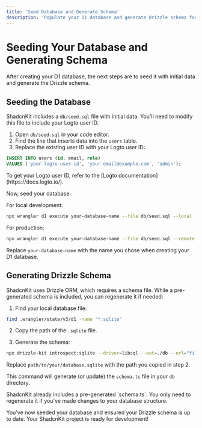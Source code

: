 ```yaml
---
title: 'Seed Database and Generate Schema'
description: 'Populate your D1 database and generate Drizzle schema for ShadcnKit'
---
```


# Seeding Your Database and Generating Schema

After creating your D1 database, the next steps are to seed it with initial data and generate the Drizzle schema.

## Seeding the Database

ShadcnKit includes a `db/seed.sql` file with initial data. You'll need to modify this file to include your Logto user ID.

1. Open `db/seed.sql` in your code editor.
2. Find the line that inserts data into the `users` table.
3. Replace the existing user ID with your Logto user ID:

```sql
INSERT INTO users (id, email, role)
VALUES ('your-logto-user-id', 'your-email@example.com', 'admin');
```

<Tip>
  To get your Logto user ID, refer to the [Logto documentation](https://docs.logto.io/).
</Tip>

Now, seed your database:

For local development:

```bash
npx wrangler d1 execute your-database-name --file db/seed.sql --local
```

For production:

```bash
npx wrangler d1 execute your-database-name --file db/seed.sql --remote
```

Replace `your-database-name` with the name you chose when creating your D1 database.

## Generating Drizzle Schema

ShadcnKit uses Drizzle ORM, which requires a schema file. While a pre-generated schema is included, you can regenerate it if needed:

1. Find your local database file:

```bash
find .wrangler/state/v3/d1 -name "*.sqlite"
```

2. Copy the path of the `.sqlite` file.

3. Generate the schema:

```bash
npx drizzle-kit introspect:sqlite --driver=libsql --out=./db --url="file:path/to/your/database.sqlite"
```

Replace `path/to/your/database.sqlite` with the path you copied in step 2.

This command will generate (or update) the `schema.ts` file in your `db` directory.

<Note>
  ShadcnKit already includes a pre-generated `schema.ts`. You only need to regenerate it if you've made changes to your database structure.
</Note>

You've now seeded your database and ensured your Drizzle schema is up to date. Your ShadcnKit project is ready for development!

